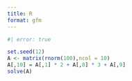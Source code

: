 ```yaml
--- 
title: R
format: gfm
---
```



```r
#| error: true

set.seed(12)
A <- matrix(rnorm(100),ncol = 10)
A[,10] = A[,1] * 2 + A[,8] * 3 + A[,9]
solve(A)
```
